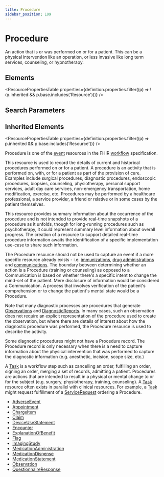 ```yaml
---
title: Procedure
sidebar_position: 109
---
```



# Procedure

An action that is or was performed on or for a patient. This can be a physical intervention like an operation, or less invasive like long term services, counseling, or hypnotherapy.

<Tabs queryString="section">
  <TabItem value="schema" label="Schema" default>

## Elements

<ResourcePropertiesTable
  properties={definition.properties.filter((p) => !(p.inherited && p.base.includes('Resource')))}
/>

## Search Parameters

<SearchParamsTable searchParams={definition.searchParameters} />

## Inherited Elements

<ResourcePropertiesTable properties={definition.properties.filter((p) => p.inherited && p.base.includes('Resource'))} />

  </TabItem>
  <TabItem value="usage" label="Usage">
<div> <a name="scope"></a> <p>Procedure is one of the <a href="https://www.hl7.org/fhir/workflow.html#event">event</a> resources in the FHIR <a href="https://www.hl7.org/fhir/workflow.html">workflow</a> specification.</p> <p> This resource is used to record the details of current and historical procedures performed on or for a patient. A procedure is an activity  that is performed on, with, or for a patient as part of the provision of care. Examples include surgical  procedures, diagnostic procedures, endoscopic procedures, biopsies, counseling, physiotherapy, personal support services, adult day care services, non-emergency transportation, home modification, exercise, etc. <Link to="/docs/api/fhir/resources/procedure">Procedures</Link> may be performed by a healthcare professional, a service provider, a friend or relative or in some cases by the patient themselves. </p> <p> This resource provides summary information about the occurrence of the procedure and is not intended to provide real-time snapshots of a procedure as it unfolds, though for long-running procedures such as psychotherapy, it could represent summary level information about overall progress.  The creation of a resource to support detailed real-time procedure information awaits the identification of a specific implementation use-case to share such information. </p> </div>
  </TabItem>
  <TabItem value="relationships" label="Relationships">
<div> <a name="bnr"></a> <p> The <Link to="/docs/api/fhir/resources/procedure">Procedure</Link> resource should not be used to capture an event if a more specific resource already exists - i.e.  <a href="/docs/api/fhir/resources/immunization">immunizations</a>, <a href="/docs/api/fhir/resources/medicationadministration">drug administrations</a> and <a href="/docs/api/fhir/resources/communication">communications</a>. The boundary between determining whether an action is a <Link to="/docs/api/fhir/resources/procedure">Procedure</Link>  (training or counseling) as opposed to a <Link to="/docs/api/fhir/resources/communication">Communication</Link> is based on whether there's a specific intent to change the mind-set of the patient.  Mere disclosure of information would be considered a <Link to="/docs/api/fhir/resources/communication">Communication</Link>.  A process that involves verification of the patient's comprehension or to change the patient's mental state would be a <Link to="/docs/api/fhir/resources/procedure">Procedure</Link>. </p> <p> Note that many diagnostic processes are procedures that generate <a href="/docs/api/fhir/resources/observation">Observations</a> and  <a href="/docs/api/fhir/resources/diagnosticreport">DiagnosticReports</a>. In many cases,  such an observation does not require an explicit representation of the procedure used to create the  observation, but where there are details of interest about how the diagnostic procedure was performed,  the <Link to="/docs/api/fhir/resources/procedure">Procedure</Link> resource is used to describe the activity. </p> <p> Some diagnostic procedures might not have a <Link to="/docs/api/fhir/resources/procedure">Procedure</Link> record. The <Link to="/docs/api/fhir/resources/procedure">Procedure</Link> record is only necessary when  there is a need to capture information about the physical intervention that was performed to capture the diagnostic  information (e.g. anesthetic, incision, scope size, etc.)</p> <p> A <a href="/docs/api/fhir/resources/task">Task</a> is a workflow step such as cancelling an order, fulfilling an order, signing an order, merging a set of records, admitting a patient.  <Link to="/docs/api/fhir/resources/procedure">Procedures</Link> are actions that are intended to result in a physical or mental change to or for the subject (e.g. surgery, physiotherapy, training, counseling).  A <a href="/docs/api/fhir/resources/task">Task</a> resource often exists in parallel with clinical resources. For example, a <a href="/docs/api/fhir/resources/task">Task</a> might request fulfillment of a <a href="/docs/api/fhir/resources/servicerequest">ServiceRequest</a> ordering a <Link to="/docs/api/fhir/resources/procedure">Procedure</Link>. </p> </div>
  </TabItem>

  <TabItem value="referencedBy" label="Referenced By">
<ul><li><a href="/docs/api/fhir/resources/adverseevent">AdverseEvent</a></li>
<li><a href="/docs/api/fhir/resources/appointment">Appointment</a></li>
<li><a href="/docs/api/fhir/resources/chargeitem">ChargeItem</a></li>
<li><a href="/docs/api/fhir/resources/claim">Claim</a></li>
<li><a href="/docs/api/fhir/resources/deviceusestatement">DeviceUseStatement</a></li>
<li><a href="/docs/api/fhir/resources/encounter">Encounter</a></li>
<li><a href="/docs/api/fhir/resources/explanationofbenefit">ExplanationOfBenefit</a></li>
<li><a href="/docs/api/fhir/resources/flag">Flag</a></li>
<li><a href="/docs/api/fhir/resources/imagingstudy">ImagingStudy</a></li>
<li><a href="/docs/api/fhir/resources/medicationadministration">MedicationAdministration</a></li>
<li><a href="/docs/api/fhir/resources/medicationdispense">MedicationDispense</a></li>
<li><a href="/docs/api/fhir/resources/medicationstatement">MedicationStatement</a></li>
<li><a href="/docs/api/fhir/resources/observation">Observation</a></li>
<li><a href="/docs/api/fhir/resources/questionnaireresponse">QuestionnaireResponse</a></li></ul>
  </TabItem>
</Tabs>
